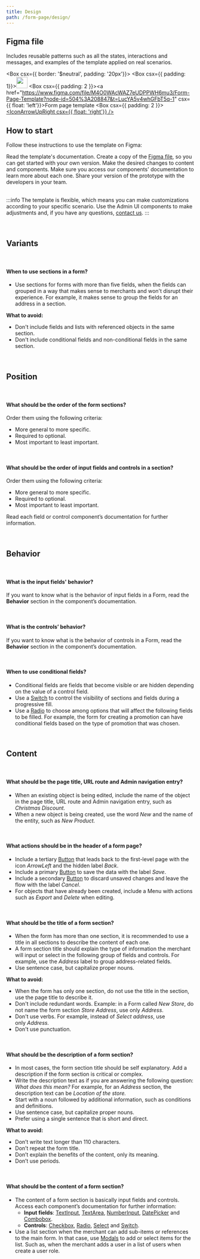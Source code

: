 ```yaml
---
title: Design
path: /form-page/design/
---
```




## Figma file

Includes reusable patterns such as all the states, interactions and messages, and examples of the template applied on real scenarios.

<Box csx={{ border: '$neutral', padding: '20px'}}>
  <Columns>
    <Column units={0.5}>
      <Box csx={{ padding: 1}}><a href="https://www.figma.com/file/nEoSg6f8uuwSslJhwS4AQT/Listing-Page-Template?node-id=492%3A216213"><img src="https://user-images.githubusercontent.com/77292838/190273217-c19158d0-f00c-4dda-9a03-42e124f85dc5.png" width="30em"></img></a></Box>
    </Column>
    <Column units={10.5}>
      <Box csx={{ padding: 2 }}><a href="https://www.figma.com/file/M4O0WAcWAZ7eUDPPWH6mu3/Form-Page-Template?node-id=504%3A208847&t=LucYA5v4whGFbT5q-1" csx={{ float: 'left'}}>Form page template</a></Box>
    </Column>
    <Column units={1}>
      <Box csx={{ padding: 2 }}><a href="https://www.figma.com/file/M4O0WAcWAZ7eUDPPWH6mu3/Form-Page-Template?node-id=504%3A208847&t=LucYA5v4whGFbT5q-1"><IconArrowUpRight csx={{ float: 'right'}} /></a></Box>
    </Column>
  </Columns>
</Box>


## How to start

Follow these instructions to use the template on Figma:

<OrderedList>
  <OrderedListItem>
    Read the template's documentation.
  </OrderedListItem>
  <OrderedListItem>
    Create a copy of the <a href="https://www.figma.com/file/M4O0WAcWAZ7eUDPPWH6mu3/Form-Page-Template?node-id=504%3A208847&t=LucYA5v4whGFbT5q-1">Figma file</a>, so you can get started with your own version.
  </OrderedListItem>
  <OrderedListItem>
Make the desired changes to content and components. Make sure you access our components' documentation to learn more about each one.
  </OrderedListItem>
  <OrderedListItem>
    Share your version of the prototype with the developers in your team.
  </OrderedListItem>
</OrderedList>

<br />
<br />

:::info
The template is flexible, which means you can make customizations according to your specific scenario. Use the Admin UI components to make adjustments and, if you have any questions, [contact us](https://admin-ui.vercel.app/documentation/introduction/contact-us).
:::

<br />

## Variants

<br />

#### When to use sections in a form?

- Use sections for forms with more than five fields, when the fields can grouped in a way that makes sense to merchants and won't disrupt their experience. For example, it makes sense to group the fields for an address in a section.

**What to avoid:**

- Don't include fields and lists with referenced objects in the same section.
- Don't include conditional fields and non-conditional fields in the same section.

<br />

## Position

<br />

#### What should be the order of the form sections?

Order them using the following criteria:

  - More general to more specific.
  - Required to optional.
  - Most important to least important.

<br />

#### What should be the order of input fields and controls in a section?

Order them using the following criteria:

  - More general to more specific.
  - Required to optional.
  - Most important to least important.

Read each field or control component’s documentation for further information.

<br />

## Behavior

<br />

#### What is the input fields' behavior?

If you want to know what is the behavior of input fields in a Form, read the **Behavior** section in the component’s documentation.

<br />

#### What is the controls’ behavior?

If you want to know what is the behavior of controls in a Form, read the **Behavior** section in the component’s documentation.

<br />

#### When to use conditional fields?

  - Conditional fields are fields that become visible or are hidden depending on the value of a control field.
  - Use a [Switch](https://admin-ui.vercel.app/components/switch) to control the visibility of sections and fields during a progressive fill.
  - Use a [Radio](https://admin-ui.vercel.app/components/radio) to choose among options that will affect the following fields to be filled. For example, the form for creating a promotion can have conditional fields based on the type of promotion that was chosen.

<br />

## Content

<br />

#### What should be the page title, URL route and Admin navigation entry?

- When an existing object is being edited, include the name of the object in the page title, URL route and Admin navigation entry, such as *Christmas Discount.*
- When a new object is being created, use the word *New* and the name of the entity, such as *New Product.*

<br />

#### What actions should be in the header of a form page?

- Include a tertiary [Button](https://admin-ui.vercel.app/components/button) that leads back to the first-level page with the icon *ArrowLeft* and the hidden label *Back*.
- Include a primary [Button](https://admin-ui.vercel.app/components/button) to save the data with the label *Save*.
- Include a secondary [Button](https://admin-ui.vercel.app/components/button) to discard unsaved changes and leave the flow with the label *Cancel*.
- For objects that have already been created, include a Menu with actions such as *Export* and *Delete* when editing.

<br />

#### What should be the title of a form section?

- When the form has more than one section, it is recommended to use a title in all sections to describe the content of each one.
- A form section title should explain the type of information the merchant will input or select in the following group of fields and controls. For example, use the *Address* label to group address-related fields.
- Use sentence case, but capitalize proper nouns.

**What to avoid:**

- When the form has only one section, do not use the title in the section, use the page title to describe it.
- Don't include redundant words. Example: in a Form called *New Store*, do not name the form section *Store Address*, use only *Address*.
- Don't use verbs. For example, instead of *Select address*, use only *Address.*
- Don't use punctuation.

<br />

#### What should be the description of a form section?

- In most cases, the form section title should be self explanatory. Add a description if the form section is critical or complex.
- Write the description text as if you are answering the following question: *What does this mean?* For example, for an *Address* section, the description text can be *Location of the store.*
- Start with a noun followed by additional information, such as conditions and definitions.
- Use sentence case, but capitalize proper nouns.
- Prefer using a single sentence that is short and direct.

**What to avoid:**

- Don’t write text longer than 110 characters.
- Don’t repeat the form title.
- Don’t explain the benefits of the content, only its meaning.
- Don’t use periods.

<br />

#### What should be the content of a form section?

- The content of a form section is basically input fields and controls. Access each component’s documentation for further information:
    - **Input fields**: [TextInput](https://admin-ui.vercel.app/components/text-input), [TextArea](https://admin-ui.vercel.app/components/text-area), [NumberInput](https://admin-ui.vercel.app/components/number-input), [DatePicker](https://admin-ui.vercel.app/experimental/date-picker) and [Combobox](https://admin-ui.vercel.app/experimental/combobox).
    - **Controls**: [Checkbox](https://admin-ui.vercel.app/components/checkbox), [Radio](https://admin-ui.vercel.app/components/radio), [Select](https://admin-ui.vercel.app/components/select) and [Switch](https://admin-ui.vercel.app/components/switch).
- Use a list section when the merchant can add sub-items or references to the main form. In that case, use [Modals](https://admin-ui.vercel.app/components/modal) to add or select items for the list. Such as, when the merchant adds a user in a list of users when create a user role.
